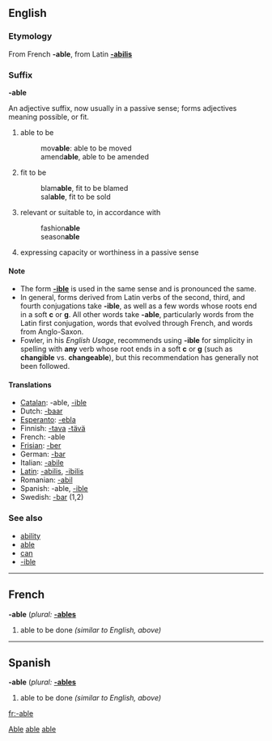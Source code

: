 ==English==

===Etymology===
From French '''-able''', from Latin '''[[-abilis]]'''

===Suffix===
'''-able'''

An adjective suffix, now usually in a passive sense; forms adjectives meaning possible, or fit.
# able to be
#:mov'''able''': able to be moved
#:amend'''able''', able to be amended
# fit to be
#:blam'''able''', fit to be blamed
#:sal'''able''', fit to be sold
# relevant or suitable to, in accordance with
#:fashion'''able'''
#:season'''able'''
# expressing capacity or worthiness in a passive sense

====Note====
*The form '''[[-ible]]''' is used in the same sense and is pronounced the same.
*In general, forms derived from Latin verbs of the second, third, and fourth conjugations take '''-ible''', as well as a few words whose roots end in a soft '''c ''' or '''g'''.  All other words take '''-able''', particularly words from the Latin first conjugation, words that evolved through French, and words from Anglo-Saxon.
*Fowler, in his ''English Usage'', recommends using '''-ible''' for simplicity in spelling with '''any''' verb whose root ends in a soft '''c ''' or '''g''' (such as '''changible''' vs. '''changeable'''), but this recommendation has generally not been followed.

====Translations====
*[[Catalan]]: -able, [[-ible]]
*Dutch: [[-baar]]
*[[Esperanto]]: [[-ebla]]
*Finnish: [[-tava]] [[-tävä]]
*French: -able
*[[Frisian]]: [[-ber]]
*German: [[-bar]]
*Italian: [[-abile]]
*[[Latin]]: [[-abilis]], [[-ibilis]]
*Romanian: [[-abil]]
*Spanish: -able, [[-ible]]
*Swedish: [[-bar]] (1,2)

===See also===
*[[ability]]
*[[able]]
*[[can]]
*[[-ible]]

----
==French==
'''-able'''  (''plural:'' '''[[-ables]]'''

# able to be done ''(similar to English, above)''

----
==Spanish==
'''-able'''  (''plural:'' '''[[-ables]]'''

# able to be done ''(similar to English, above)''

[[Category:English suffixes|Able]]
[[Category:French suffixes|able]]
[[Category:Spanish suffixes|able]]
[[fr:-able]]